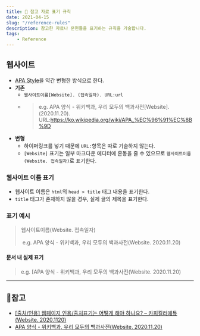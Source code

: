```yaml
---
title: 📌 참고 자료 표기 규칙
date: 2021-04-15
slug: "/reference-rules"
description: 참고한 자료나 문헌들을 표기하는 규칙을 기술합니다.
tags:
    - Reference
---
```



## 웹사이트

- [APA Style](https://ko.wikipedia.org/wiki/APA_%EC%96%91%EC%8B%9D)을 약간 변형한 방식으로 한다.
- **기존**
  - `웹사이트이름[Website]. (접속일자). URL:url`
  - > e.g. 
APA 양식 - 위키백과, 우리 모두의 백과사전[Website]. (2020.11.20). URL:https://ko.wikipedia.org/wiki/APA_%EC%96%91%EC%8B%9D
- **변형**
  - 하이퍼링크를 넣기 때문에 `URL:`항목은 따로 기술하지 않는다.
  - `[Website]` 표기는 일부 마크다운 에디터에 혼동을 줄 수 있으므로 `웹사이트이름(Website. 접속일자)`로 표기한다.

### 웹사이트 이름 표기

- 웹사이트 이름은 `html`의 `head > title` 태그 내용을 표기한다. 
- `title` 태그가 존재하지 않을 경우, 실제 글의 제목을 표기한다.

### 표기 예시

> 웹사이트이름(Website. 접속일자)
>
> ​	e.g. APA 양식 - 위키백과, 우리 모두의 백과사전(Website. 2020.11.20)

#### 문서 내 실제 표기

> e.g. [APA 양식 - 위키백과, 우리 모두의 백과사전(Website. 2020.11.20)

---




## 📜참고

- [[출처/인용] 웹페이지 인용/출처표기는 어떻게 해야 하나요? – 카피킬러에듀(Website. 2020.1120)](http://edu.copykiller.com/edu-source/faq/?mod=document&uid=156)
- [APA 양식 - 위키백과, 우리 모두의 백과사전(Website. 2020.11.20)](https://ko.wikipedia.org/wiki/APA_%EC%96%91%EC%8B%9D)
